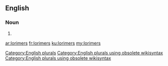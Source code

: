 ==English==

===Noun===
{{head|en}}

# {{plural of|lorimer}}

[[Category:English plurals]][[Category:English plurals using obsolete wikisyntax]][[Category:English plurals using obsolete wikisyntax]]

[[ar:lorimers]]
[[fr:lorimers]]
[[ku:lorimers]]
[[my:lorimers]]